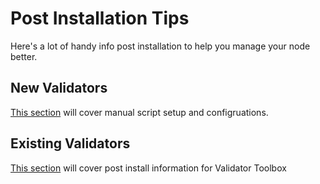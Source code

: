 # Post Installation Tips
Here's a lot of handy info post installation to help you manage your node better.

## New Validators
[This section](/post/new) will cover manual script setup and configruations.

## Existing Validators
[This section](/post/existing) will cover post install information for Validator Toolbox